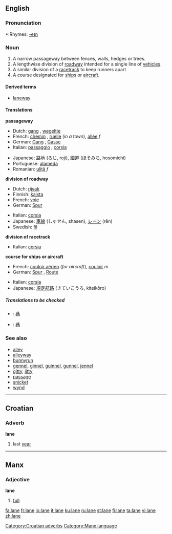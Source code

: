 {{see|Lane}}
==English==

===Pronunciation===
*:Rhymes: [[Rhymes:English:-eɪn|-eɪn]]

===Noun===
{{en-noun}}

#A narrow passageway between fences, walls, hedges or trees.
#A lengthwise division of [[roadway]] intended for a single line of [[vehicle]]s.
#A similar division of a [[racetrack]] to keep runners apart
#A course designated for [[ship]]s or [[aircraft]].

====Derived terms====
*[[laneway]]

====Translations====
'''passageway'''
{{top}}
*Dutch: [[gang#German|gang]] {{m}}, [[wegeltje]] {{n}}
*French: [[chemin]] {{m}}, [[ruelle]] {{f}} (''in a town''), [[allée]] ''f''
*German: [[Gang]] {{m}}, [[Gasse]] {{f}}
*Italian: [[passaggio]] {{m}}, [[corsia]] {{f}}
{{mid}}
*Japanese: [[路地]] (ろじ, roji), [[細道]] (ほそみち, hosomichi)
*Portuguese: [[alameda]]
*Romanian: [[uliţă]] ''f''
{{bottom}}

'''division of roadway'''
{{top}}
*Dutch: [[rijvak]] {{n}}
*Finnish: [[kaista]]
*French: [[voie]] {{f}}
*German: [[Spur]] {{f}}
{{mid}}
*Italian: [[corsia]] {{f}}
*Japanese: [[車線]] (しゃせん, shasen), [[レーン]] (rēn)
*Swedish: [[fil#Swedish|fil]] {{c}}
{{bottom}}

'''division of racetrack'''
{{top}}
*Italian: [[corsia]] {{f}}
{{mid}}
{{bottom}}

'''course for ships or aircraft'''
{{top}}
*French: [[couloir aérien]] {{m}} (''for aircraft''), [[couloir]] ''m''
*German: [[Spur]] {{f}}, [[Route]] {{f}}
{{mid}}
*Italian: [[corsia]] {{f}}
*Japanese: [[規定航路]] (きていこうろ, kiteikōro)
{{bottom}}

=====Translations to be checked=====
<!--Remove this section once all of the translations below have been moved into the tables above.-->
{{checktrans}}
*{{ttbc|Chinese}}: [[巷]]
*{{ttbc|CJKV Characters}}: [[巷]]

===See also===
*[[alley]]
*[[alleyway]]
*[[bunnyrun]]
*[[gennel]], [[ginnel]], [[guinnel]], [[gunnel]], [[jennel]]
*[[gitty]], [[jitty]]
*[[passage]]
*[[snicket]]
*[[wynd]]

----

==Croatian==
===Adverb===
'''lane'''

# last [[year]]

[[Category:Croatian adverbs]]

----

==Manx==
===Adjective===
'''lane'''

#[[full]]

[[Category:Manx language]]

[[fa:lane]]
[[fr:lane]]
[[io:lane]]
[[it:lane]]
[[ku:lane]]
[[ru:lane]]
[[st:lane]]
[[fi:lane]]
[[ta:lane]]
[[vi:lane]]
[[zh:lane]]